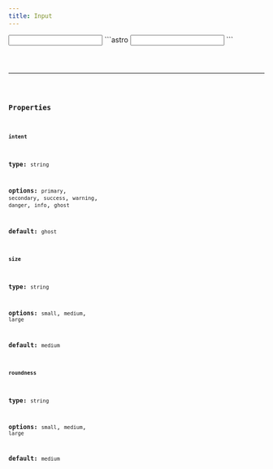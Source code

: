 ```yaml
---
title: Input
---
```




<Tabs>
  <TabItem label="Preview">
    <Input label="Label" id="x" />
  </TabItem>
  <TabItem label="Code">
    ```astro
    <Input label="Label" id="x" />
    ```
  </TabItem>
  <TabItem label="Install">
    <Code code={`npx ui-gen add ${component}`} lang="js" />
  </TabItem>
</Tabs>

<hr />

### Properties

#### `intent`

**type:** `string`

**options:** `primary`, `secondary`, `success`, `warning`, `danger`, `info`, `ghost`

**default:** `ghost`


#### `size`

**type:** `string`

**options:** `small`, `medium`, `large`

**default:** `medium`

#### `roundness`

**type:** `string`

**options:** `small`, `medium`, `large`

**default:** `medium`